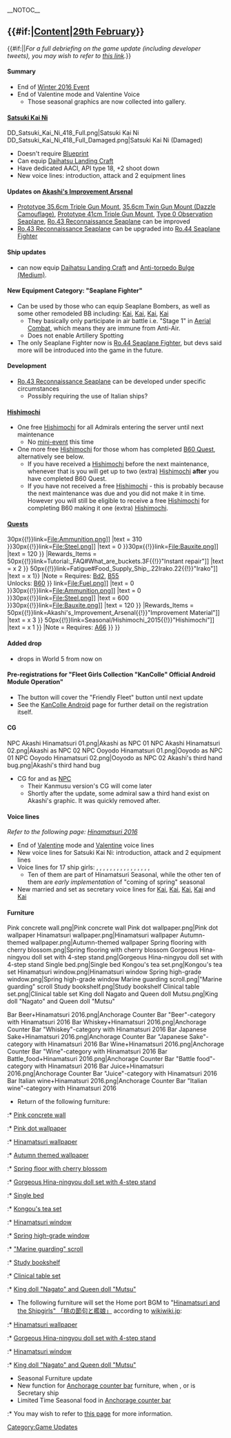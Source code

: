__NOTOC__
== {{#if:{{{thread|}}}|[[Partials/Updates/2016_February_29th/Content|Content]]|[[Thread:405067|29th February]]}} ==
{{#if:{{{thread|}}}||''For a full debriefing on the game update (including developer tweets), you may wish to refer to [[Partials/Updates/2016_February_29th|this link]].''}}

====Summary====
*End of [[Winter 2016 Event]]
*End of Valentine mode and Valentine Voice
** Those seasonal graphics are now collected into gallery.

====[[Satsuki#Second Upgrade|Satsuki Kai Ni]]====
<gallery type="slideshow" widths="300" hideaddbutton="true">
DD_Satsuki_Kai_Ni_418_Full.png|Satsuki Kai Ni
DD_Satsuki_Kai_Ni_418_Full_Damaged.png|Satsuki Kai Ni (Damaged)
</gallery>
*Doesn't require [[Blueprint]]
*Can equip [[Daihatsu Landing Craft]]
*Have dedicated AACI, API type 18, +2 shoot down
*New voice lines: introduction, attack and 2 equipment lines
{{clear}}
==== Updates on [[Akashi's Improvement Arsenal]]====
*[[Prototype 35.6cm Triple Gun Mount]], [[35.6cm Twin Gun Mount (Dazzle Camouflage)]], [[Prototype 41cm Triple Gun Mount]], [[Type 0 Observation Seaplane]], [[Ro.43 Reconnaissance Seaplane]] can be improved
*[[Ro.43 Reconnaissance Seaplane]] can be upgraded into [[Ro.44 Seaplane Fighter]]

====Ship updates ====
*{{ShipLink|Verniy}} can now equip [[Daihatsu Landing Craft]] and [[Anti-torpedo Bulge (Medium)]].

====New Equipment Category: "Seaplane Fighter"====
*Can be used by those who can equip Seaplane Bombers, as well as some other remodeled BB including: {{ShipLink|Nagato}} [[Nagato#Upgrade|Kai]], {{ShipLink|Mutsu}} [[Mutsu#Upgrade|Kai]], {{ShipLink|Yamato}} [[Yamato#Upgrade|Kai]], {{ShipLink|Musashi}} [[Musashi#Upgrade|Kai]]
**They basically only participate in air battle i.e. "Stage 1" in [[Aerial Combat]], which means they are immune from Anti-Air.
**Does not enable Artillery Spotting
*The only Seaplane Fighter now is [[Ro.44 Seaplane Fighter]], but devs said more will be introduced into the game in the future.

====Development====
*[[Ro.43 Reconnaissance Seaplane]] can be developed under specific circumstances
**Possibly requiring the use of Italian ships?

====[[Hishimochi]]====
*One free [[Hishimochi#Exchange|Hishimochi]] for all Admirals entering the server until next maintenance
**No [[Seasonal/Hishimochi_2015|mini-event]] this time
*One more free [[Hishimochi#Exchange|Hishimochi]] for those whom has completed [[Quests#B60|B60 Quest]], alternatively see below.
**If you have received a [[Hishimochi#Exchange|Hishimochi]] before the next maintenance, whenever that is you will get up to two (extra) [[Hishimochi#Exchange|Hishimochi]] '''after''' you have completed B60 Quest.
**If you have not received a free [[Hishimochi#Exchange|Hishimochi]] - this is probably because the next maintenance was due and you did not make it in time. However you will still be eligible to receive a free [[Hishimochi#Exchange|Hishimochi]] for completing B60 making it one (extra) [[Hishimochi#Exchange|Hishimochi]].

==== [[Quests]]====
{{QuestList|
{{Quest
|ID = A66
|Title_JP = 「第三十一戦隊(第一次)」を編成せよ！
|Title_EN = Organize the 31st Division
|Requirements = Have {{ShipLink|Isuzu/Kai Ni|link=Isuzu}} Kai Ni as flagship, {{ShipLink|Satsuki/Kai Ni|link=Satsuki}} Kai Ni and {{ShipLink|Uzuki/Kai|link=Uzuki}} Kai in your fleet
|Rewards_RSC = {{ItemStack
|item = [[File:Fuel.png{{!}}30px{{!}}link=File:Fuel.png]]
|text = 310
}}{{ItemStack
|item = [[File:Ammunition.png{{!}}30px{{!}}link=File:Ammunition.png]]
|text = 310
}}{{ItemStack
|item = [[File:Steel.png{{!}}30px{{!}}link=File:Steel.png]]
|text = 0
}}{{ItemStack
|item = [[File:Bauxite.png{{!}}30px{{!}}link=File:Bauxite.png]]
|text = 120
}} 
|Rewards_Items = {{ItemStack
|item = [[File:Instant repair 2.png{{!}}50px{{!}}link=Tutorial:_FAQ#What_are_buckets.3F{{!}}"Instant repair"]]
|text = x 2
}} {{ItemStack
|item = [[File:Food supply ship irako.png{{!}}50px{{!}}link=Fatigue#Food_Supply_Ship_.22Irako.22{{!}}"Irako"]]
|text = x 1}}
|Note = Requires: [[Quests#Bd2|Bd2]], [[Quests#B55|B55]] <br>Unlocks: [[#B60|B60]]
}}
{{Quest
|ID = B60
|Title_JP = 「第三十一戦隊」出撃せよ！
|Title_EN = Sortie the 31st Division
|Requirements = Sortie {{ShipLink|Isuzu/Kai Ni|link=Isuzu}} Kai Ni as flagship, {{ShipLink|Satsuki/Kai Ni|link=Satsuki}} Kai Ni, {{ShipLink|Uzuki/Kai|link=Uzuki}} Kai and up to 3 additional ships to World 1-6 and reach the end node
|Rewards_RSC = {{ItemStack
|item = [[File:Fuel.png{{!}}30px{{!}}link=File:Fuel.png]]
|text = 0
}}{{ItemStack
|item = [[File:Ammunition.png{{!}}30px{{!}}link=File:Ammunition.png]]
|text = 0
}}{{ItemStack
|item = [[File:Steel.png{{!}}30px{{!}}link=File:Steel.png]]
|text = 600
}}{{ItemStack
|item = [[File:Bauxite.png{{!}}30px{{!}}link=File:Bauxite.png]]
|text = 120
}}
|Rewards_Items = {{ItemStack
|item = [[File:Improvement Materials.png{{!}}50px{{!}}link=Akashi's_Improvement_Arsenal{{!}}"Improvement Material"]] 
|text = x 3
}} {{ItemStack
|item = [[File:Hishimochi.png{{!}}50px{{!}}link=Seasonal/Hishimochi_2015{{!}}"Hishimochi"]]
|text = x 1
}}
|Note = Requires: [[#A66|A66]]
}}
}}

==== Added drop====
*{{ShipLink|Mizuho}} drops in World 5 from now on

==== Pre-registrations for "Fleet Girls Collection "KanColle" Official Android Module Operation" ====
*The button will cover the "Friendly Fleet" button until next update
*See the [[KanColle Android]] page for further detail on the registration itself.

====CG====
<gallery type="slideshow" widths="300" hideaddbutton="true">
NPC Akashi Hinamatsuri 01.png|Akashi as NPC 01
NPC Akashi Hinamatsuri 02.png|Akashi as NPC 02
NPC Ooyodo Hinamatsuri 01.png|Ooyodo as NPC 01
NPC Ooyodo Hinamatsuri 02.png|Ooyodo as NPC 02
Akashi's third hand bug.png|Akashi's third hand bug
</gallery>
*CG for {{ShipLink|Ooyodo}} and {{ShipLink|Akashi}} as [[NPC]]
**Their Kanmusu version's CG will come later
** Shortly after the update, some admiral saw a third hand exist on Akashi's graphic. It was quickly removed after.
{{clear}}

====Voice lines====
''Refer to the following page: [[Seasonal/Hinamatsuri_2016|Hinamatsuri 2016]]''
*End of [[Seasonal/Valentines 2016|Valentine]] mode and [[Seasonal/Valentines 2016|Valentine]] voice lines
*New voice lines for Satsuki Kai Ni: introduction, attack and 2 equipment lines
*Voice lines for 17 ship girls: {{ShipLink|Akatsuki}}, {{ShipLink|Akigumo}}, {{ShipLink|Hatsuzuki}}, {{ShipLink|Hibiki}}, {{ShipLink|Libeccio}}, {{ShipLink|Makigumo}}, {{ShipLink|Naganami}}, {{ShipLink|Yuugumo}}, {{ShipLink|Sakawa}}, {{ShipLink|Kinugasa}}, {{ShipLink|Mikuma}}, {{ShipLink|Yamato}}, {{ShipLink|Shoukaku}}, {{ShipLink|I-168}}, {{ShipLink|I-58}}, {{ShipLink|Hayasui}}, {{ShipLink|Mizuho}}
**Ten of them are part of Hinamatsuri Seasonal, while the other ten of them are ''early implementation'' of "coming of spring" seasonal
*New married and set as secretary voice lines for {{ShipLink|Yamato}} [[Yamato#Upgrade|Kai]], {{ShipLink|Yuugumo}} [[Yuugumo#Upgrade|Kai]], {{ShipLink|Naganami}} [[Naganami#Upgrade|Kai]], {{ShipLink|Akigumo}} [[Akigumo#Upgrade|Kai]] and {{ShipLink|Makigumo}} [[Makigumo#Upgrade|Kai]]

====Furniture====
<gallery type="slideshow" widths="300" hideaddbutton="true">
Pink concrete wall.png|Pink concrete wall
Pink dot wallpaper.png|Pink dot wallpaper
Hinamatsuri wallpaper.png|Hinamatsuri wallpaper
Autumn-themed wallpaper.png|Autumn-themed wallpaper
Spring flooring with cherry blossom.png|Spring flooring with cherry blossom
Gorgeous Hina-ningyou doll set with 4-step stand.png|Gorgeous Hina-ningyou doll set with 4-step stand
Single bed.png|Single bed
Kongou's tea set.png|Kongou's tea set
Hinamatsuri window.png|Hinamatsuri window
Spring high-grade window.png|Spring high-grade window
Marine guarding scroll.png|"Marine guarding" scroll
Study bookshelf.png|Study bookshelf
Clinical table set.png|Clinical table set
King doll Nagato and Queen doll Mutsu.png|King doll "Nagato" and Queen doll "Mutsu"
</gallery>
<gallery type="slideshow" widths="300" hideaddbutton="true">
Bar Beer+Hinamatsuri 2016.png|Anchorage Counter Bar "Beer"-category with Hinamatsuri 2016
Bar Whiskey+Hinamatsuri 2016.png|Anchorage Counter Bar "Whiskey"-category with Hinamatsuri 2016
Bar Japanese Sake+Hinamatsuri 2016.png|Anchorage Counter Bar "Japanese Sake"-category with Hinamatsuri 2016
Bar Wine+Hinamatsuri 2016.png|Anchorage Counter Bar "Wine"-category with Hinamatsuri 2016
Bar Battle_food+Hinamatsuri 2016.png|Anchorage Counter Bar "Battle food"-category with Hinamatsuri 2016
Bar Juice+Hinamatsuri 2016.png|Anchorage Counter Bar "Juice"-category with Hinamatsuri 2016
Bar Italian wine+Hinamatsuri 2016.png|Anchorage Counter Bar "Italian wine"-category with Hinamatsuri 2016
</gallery>
*Return of the following furniture:
:* [[Furniture/Wall#Pink_concrete_wall|Pink concrete wall]]
:* [[Furniture/Wall#Pink_dot_wallpaper|Pink dot wallpaper]]
:* [[Furniture/Wall#Hinamatsuri wallpaper|Hinamatsuri wallpaper]]
:* [[Furniture/Wall#Autumn-themed_wallpaper|Autumn themed wallpaper]]
:* [[Furniture/Floor#Spring_floor_with_cherry_blossom|Spring floor with cherry blossom]]
:* [[Furniture/Desk#Gorgeous_Hina-ningyou_doll_set_with_4-step_stand|Gorgeous Hina-ningyou doll set with 4-step stand]]
:* [[Furniture/Desk#Single_bed|Single bed]]
:* [[Furniture/Desk#Kongou.27s_tea_set|Kongou's tea set]]
:* [[Furniture/Window#Hinamatsuri_window|Hinamatsuri window]]
:* [[Furniture/Window#Spring_high-grade_window|Spring high-grade window]]
:* [[Furniture/Object#.22Marine_guarding.22_scroll|"Marine guarding" scroll]]
:* [[Furniture/Chest#Study_bookshelf|Study bookshelf]]
:* [[Furniture/Chest#Clinical_table_set|Clinical table set]]
:* [[Furniture/Chest#King_doll_"Nagato"_and_Queen_doll_"Mutsu"|King doll "Nagato" and Queen doll "Mutsu"]]
* The following furniture will set the Home port BGM to "[[Music#Special_Music_List|Hinamatsuri and the Shipgirls" 「桃の節句と艦娘」]] according to [http://wikiwiki.jp/kancolle/?%B2%C8%B6%F1#h2_content_1_3 wikiwiki.jp]:
:* [[Furniture/Wall#Hinamatsuri wallpaper|Hinamatsuri wallpaper]]
:* [[Furniture/Desk#Gorgeous_Hina-ningyou_doll_set_with_4-step_stand|Gorgeous Hina-ningyou doll set with 4-step stand]]
:* [[Furniture/Window#Hinamatsuri_window|Hinamatsuri window]]
:* [[Furniture/Chest#King_doll_"Nagato"_and_Queen_doll_"Mutsu"|King doll "Nagato" and Queen doll "Mutsu"]]
*Seasonal Furniture update
*New function for [[Furniture/Window#Anchorage counter bar|Anchorage counter bar]] furniture, when {{ShipLink|Zara}}, {{ShipLink|Okinami}} or {{ShipLink|Hatsuzuki}} is Secretary ship
* Limited Time Seasonal food in [[Furniture/Window#Anchorage counter bar|Anchorage counter bar]]
:* You may wish to refer to [[Furniture/Notes#Anchorage_Counter_Bar|this page]] for more information.
{{clear}}<noinclude>
[[Category:Game Updates]]</noinclude>